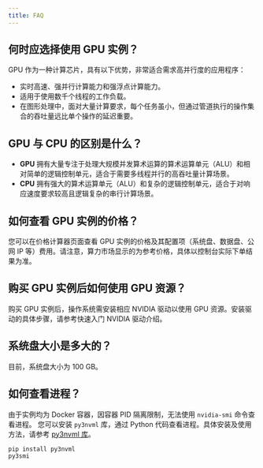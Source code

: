 ```yaml
---
title: FAQ
---
```


## 何时应选择使用 GPU 实例？

GPU 作为一种计算芯片，具有以下优势，非常适合需求高并行度的应用程序：

- 实时高速、强并行计算能力和强浮点计算能力。
- 适用于使用数千个线程的工作负载。
- 在图形处理中，面对大量计算要求，每个任务虽小，但通过管道执行的操作集合的吞吐量远比单个操作的延迟重要。

## GPU 与 CPU 的区别是什么？

- **GPU** 拥有大量专注于处理大规模并发算术运算的算术运算单元（ALU）和相对简单的逻辑控制单元，适合于需要多线程并行的高吞吐量计算场景。
- **CPU** 拥有强大的算术运算单元（ALU）和复杂的逻辑控制单元，适合于对响应速度要求较高且逻辑复杂的串行计算场景。



## 如何查看 GPU 实例的价格？

您可以在价格计算器页面查看 GPU 实例的价格及其配置项（系统盘、数据盘、公网 IP 等）费用。请注意，算力市场显示的为参考价格，具体以控制台实际下单结果为准。

## 购买 GPU 实例后如何使用 GPU 资源？

购买 GPU 实例后，操作系统需安装相应 NVIDIA 驱动以使用 GPU 资源。安装驱动的具体步骤，请参考快速入门 NVIDIA 驱动介绍。

## 系统盘大小是多大的？

目前，系统盘大小为 100 GB。

## 如何查看进程？
由于实例均为 Docker 容器，因容器 PID 隔离限制，无法使用 ```nvidia-smi``` 命令查看进程。
您可以安装 ```py3nvml``` 库，通过 Python 代码查看进程。具体安装及使用方法，请参考 [py3nvml 库](https://py3nvml.readthedocs.io/en/latest/)。

```
pip install py3nvml 
py3smi
```